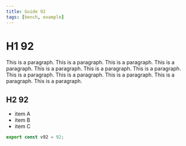 ```yaml
---
title: Guide 92
tags: [bench, example]
---
```


# H1 92

This is a paragraph. This is a paragraph. This is a paragraph. This is a paragraph. This is a paragraph. This is a paragraph. This is a paragraph. This is a paragraph. This is a paragraph. This is a paragraph. This is a paragraph. This is a paragraph. 

## H2 92

- item A
- item B
- item C

```ts
export const v92 = 92;
```